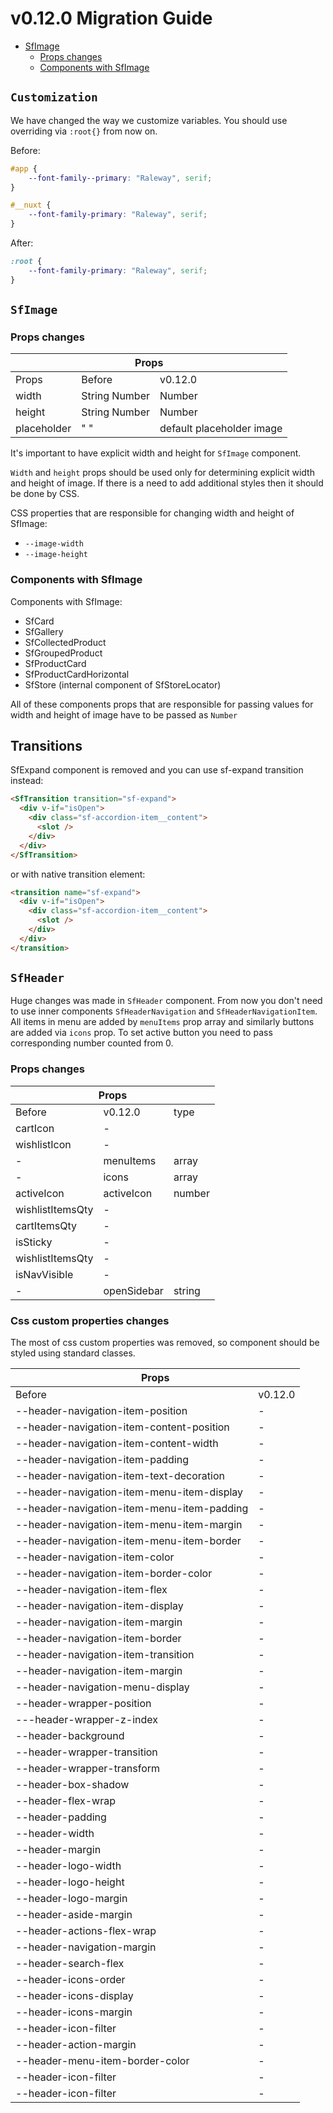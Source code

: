 
<Meta title="Releases/v0.12.x - Latest Minor/v0.12.0/Migration Guide"  />

# v0.12.0 Migration Guide 

- [SfImage](#sfimage)
  - [Props changes](#props-changes)
  - [Components with SfImage](#components-with-SfImage)

## `Customization`
We have changed the way we customize variables. You should use overriding via ```:root{}``` from now on. 

Before:
```scss
#app {
	--font-family--primary: "Raleway", serif;
}

#__nuxt {
	--font-family-primary: "Raleway", serif;
}
```
After:
```scss
:root {
	--font-family-primary: "Raleway", serif;
}
```

## `SfImage`

### Props changes

<table>
  <thead>
    <tr>
      <th colspan="3">Props</th>
    </tr>
  </thead>
  <tbody>
    <tr>
      <td>Props</td>
      <td>Before</td>
      <td>v0.12.0</td>
    </tr>
    <tr>
      <td>width</td>
      <td>String Number</td>
      <td>Number</td>
    </tr>
    <tr>
      <td>height</td>
      <td>String Number</td>
      <td>Number</td>
    </tr>
    <tr>
     <td>placeholder</td>
      <td>" "</td>
      <td>default placeholder image</td>
    </tr>
  </tbody>
</table>

It's important to have explicit width and height for `SfImage` component.

`Width` and `height` props should be used only for determining explicit width and height of image. 
If there is a need to add additional styles then it should be done by CSS.

CSS properties that are responsible for changing width and height of SfImage:
- `--image-width`
- `--image-height`

### Components with SfImage

Components with SfImage:
- SfCard
- SfGallery
- SfCollectedProduct
- SfGroupedProduct
- SfProductCard
- SfProductCardHorizontal
- SfStore (internal component of SfStoreLocator)

All of these components props that are responsible for passing values for width and height of image have to be passed as `Number`

## Transitions

SfExpand component is removed and you can use sf-expand transition instead: 
```html
<SfTransition transition="sf-expand">
  <div v-if="isOpen">
    <div class="sf-accordion-item__content">
      <slot />
    </div>
  </div>
</SfTransition>
```
or with native transition element: 
```html
<transition name="sf-expand">
  <div v-if="isOpen">
    <div class="sf-accordion-item__content">
      <slot />
    </div>
  </div>
</transition>
```

## `SfHeader`

Huge changes was made in `SfHeader` component. From now you don't need to use inner components `SfHeaderNavigation` and `SfHeaderNavigationItem`. 
All items in menu are added by `menuItems` prop array and similarly buttons are added via `icons` prop.
To set active button you need to pass corresponding number counted from 0.  

### Props changes

<table>
  <thead>
    <tr>
      <th colspan="3">Props</th>
    </tr>
  </thead>
  <tbody>
    <tr>
      <td>Before</td>
      <td>v0.12.0</td>
      <td>type</td>
    </tr>
    <tr>
      <td>cartIcon</td>
      <td>-</td>
      <td></td>
    </tr>
    <tr>
      <td>wishlistIcon</td>
      <td>-</td>
      <td></td>
    </tr>
    <tr>
      <td>-</td>
      <td>menuItems</td>
      <td>array</td>
    </tr>
    <tr>
      <td>-</td>
      <td>icons</td>
      <td>array</td>
    </tr>
    <tr>
      <td>activeIcon</td>
      <td>activeIcon</td>
      <td>number</td>
    </tr>
    <tr>
      <td>wishlistItemsQty</td>
      <td>-</td>
      <td></td>
    </tr>
    <tr>
      <td>cartItemsQty</td>
      <td>-</td>
      <td></td>
    </tr>
    <tr>
      <td>isSticky</td>
      <td>-</td>
      <td></td>
    </tr>
    <tr>
      <td>wishlistItemsQty</td>
      <td>-</td>
      <td></td>
    </tr>
    <tr>
      <td>isNavVisible</td>
      <td>-</td>
      <td></td>
    </tr>
    <tr>
      <td>-</td>
      <td>openSidebar</td>
      <td>string</td>
    </tr>
  </tbody>
</table>


### Css custom properties changes

The most of css custom properties was removed, so component should be styled using standard classes. 

<table>
  <thead>
    <tr>
      <th colspan="2">Props</th>
    </tr>
  </thead>
  <tbody>
    <tr>
      <td>Before</td>
      <td>v0.12.0</td>
    </tr>
    <tr>
      <td>--header-navigation-item-position</td>
      <td>-</td>
    </tr>
    <tr>
      <td>--header-navigation-item-content-position</td>
      <td>-</td>
    </tr>
    <tr>
      <td>--header-navigation-item-content-width</td>
      <td>-</td>
    </tr>
    <tr>
      <td>--header-navigation-item-padding</td>
      <td>-</td>
    </tr>
    <tr>
      <td>--header-navigation-item-text-decoration</td>
      <td>-</td>
    </tr>
    <tr>
      <td>--header-navigation-item-menu-item-display</td>
      <td>-</td>
    </tr>
    <tr>
      <td>--header-navigation-item-menu-item-padding</td>
      <td>-</td>
    </tr>
    <tr>
      <td>--header-navigation-item-menu-item-margin</td>
      <td>-</td>
    </tr>
    <tr>
      <td>--header-navigation-item-menu-item-border</td>
      <td>-</td>
    </tr>
    <tr>
      <td>--header-navigation-item-color</td>
      <td>-</td>
    </tr>
    <tr>
      <td>--header-navigation-item-border-color</td>
      <td>-</td>
    </tr>
    <tr>
      <td>--header-navigation-item-flex</td>
      <td>-</td>
    </tr>
    <tr>
      <td>--header-navigation-item-display</td>
      <td>-</td>
    </tr>
    <tr>
      <td>--header-navigation-item-margin</td>
      <td>-</td>
    </tr>
    <tr>
      <td>--header-navigation-item-border</td>
      <td>-</td>
    </tr>
    <tr>
      <td>--header-navigation-item-transition</td>
      <td>-</td>
    </tr>
    <tr>
      <td>--header-navigation-item-margin</td>
      <td>-</td>
    </tr>
    <tr>
      <td>--header-navigation-menu-display</td>
      <td>-</td>
    </tr>
    <tr>
      <td>--header-wrapper-position</td>
      <td>-</td>
    </tr>
    <tr>
      <td>---header-wrapper-z-index</td>
      <td>-</td>
    </tr>
    <tr>
      <td>--header-background</td>
      <td>-</td>
    </tr>
    <tr>
      <td>--header-wrapper-transition</td>
      <td>-</td>
    </tr>
    <tr>
      <td>--header-wrapper-transform</td>
      <td>-</td>
    </tr>
    <tr>
      <td>--header-box-shadow</td>
      <td>-</td>
    </tr>
    <tr>
      <td>--header-flex-wrap</td>
      <td>-</td>
    </tr>
    <tr>
      <td>--header-padding</td>
      <td>-</td>
    </tr>
    <tr>
      <td>--header-width</td>
      <td>-</td>
    </tr>
    <tr>
      <td>--header-margin</td>
      <td>-</td>
    </tr>
    <tr>
      <td>--header-logo-width</td>
      <td>-</td>
    </tr>
    <tr>
      <td>--header-logo-height</td>
      <td>-</td>
    </tr>
    <tr>
      <td>--header-logo-margin</td>
      <td>-</td>
    </tr>
    <tr>
      <td>--header-aside-margin</td>
      <td>-</td>
    </tr>
    <tr>
      <td>--header-actions-flex-wrap</td>
      <td>-</td>
    </tr>
    <tr>
      <td>--header-navigation-margin</td>
      <td>-</td>
    </tr>
    <tr>
      <td>--header-search-flex</td>
      <td>-</td>
    </tr>
    <tr>
      <td>--header-icons-order</td>
      <td>-</td>
    </tr>
    <tr>
      <td>--header-icons-display</td>
      <td>-</td>
    </tr>
    <tr>
      <td>--header-icons-margin</td>
      <td>-</td>
    </tr>
    <tr>
      <td>--header-icon-filter</td>
      <td>-</td>
    </tr>
    <tr>
      <td>--header-action-margin</td>
      <td>-</td>
    </tr>
    <tr>
      <td>--header-menu-item-border-color</td>
      <td>-</td>
    </tr>
    <tr>
      <td>--header-icon-filter</td>
      <td>-</td>
    </tr>
    <tr>
      <td>--header-icon-filter</td>
      <td>-</td>
    </tr>
  </tbody>
</table>